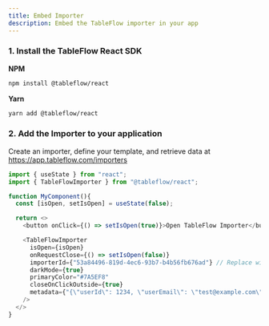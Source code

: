 ```yaml
---
title: Embed Importer
description: Embed the TableFlow importer in your app
---
```


### 1. Install the TableFlow React SDK

**NPM**

```bash
npm install @tableflow/react
```

**Yarn**

```bash
yarn add @tableflow/react
```

### 2. Add the Importer to your application

Create an importer, define your template, and retrieve data at https://app.tableflow.com/importers

```javascript
import { useState } from "react";
import { TableFlowImporter } from "@tableflow/react";

function MyComponent(){
  const [isOpen, setIsOpen] = useState(false);

  return <>
    <button onClick={() => setIsOpen(true)}>Open TableFlow Importer</button>

    <TableFlowImporter
      isOpen={isOpen}
      onRequestClose={() => setIsOpen(false)}
      importerId={"53a84496-819d-4ec6-93b7-b4b56fb676ad"} // Replace with your importer ID from https://app.tableflow.com/importers
      darkMode={true}
      primaryColor="#7A5EF8"
      closeOnClickOutside={true}
      metadata={"{\"userId\": 1234, \"userEmail\": \"test@example.com\"}"}
    />
  </>
}
```
